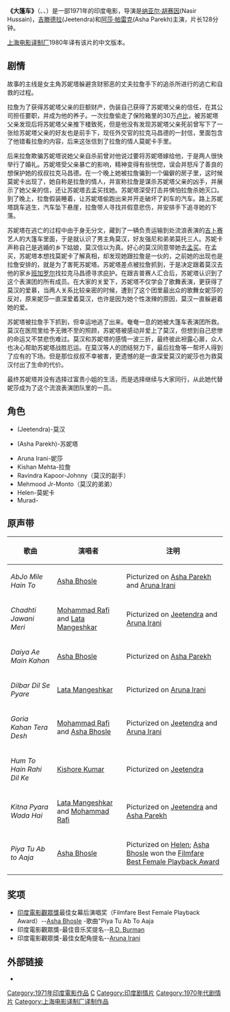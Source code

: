 {{Infobox Film
| name           = 大篷车<br>Caravan
| image          = Caravan1971.jpg
| image_size     = 
| caption        = 
| director       = [[Nasir_Hussain|Nasir Hussain]]
| producer       = [[Tahir_Hussain|Tahir Hussain]]
| writer         = [[Sachin_Bhowmick|Sachin Bhowmick]]
| narrator       = 
| starring       = [[Jeetendra|Jeetendra]]<br />[[Asha_Parekh|Asha Parekh]]<br />[[Aruna_Irani|Aruna Irani]]<br />[[Helen_(actress)|Helen]] 
| music          = [[R.D._Burman|R.D. Burman]]
| cinematography = Munir Khan
| editing        = Babu Lavande, Gurudutt Shirali
| distributor    = 
| released       = 1971年12月8日
| runtime        = 
| country        = {{IND}}
| language       = 北印度语
| budget         = 
}}
'''《大篷车》'''（{{lang-en|Caravan}}、{{lang-hi|कारवाँ}}、{{lang-ur|کارواں}}）是一部1971年的印度电影，导演是[[纳亚尔·胡赛因|纳亚尔·胡赛因]](Nasir Hussain)，[[吉滕德拉|吉滕德拉]](Jeetendra)和[[阿莎·帕雷克|阿莎·帕雷克]](Asha Parekh)主演，片长128分钟。

[[上海电影译制厂|上海电影译制厂]]1980年译有该片的中文版本。

== 剧情 ==
故事的主线是女主角苏妮塔躲避贪财邪恶的丈夫拉詹手下的追杀所进行的逃亡和自救的过程。

拉詹为了获得苏妮塔父亲的巨额财产，伪装自己获得了苏妮塔父亲的信任，在其公司担任要职，并成为他的养子。一次拉詹偷走了保险箱里的30万[[卢比|卢比]]，被苏妮塔父亲发现后将苏妮塔父亲推下楼致死，但是他没有发现苏妮塔父亲死前曾写下了一张给苏妮塔父亲的好友也是前手下，现任外交官的拉克马昌德的一封信，里面包含了他错看拉詹的内容，后来这张信到了拉詹的情人莫妮卡手里。

后来拉詹欺骗苏妮塔说她父亲自杀前曾对他说过要将苏妮塔嫁给他，于是两人很快举行了婚礼。苏妮塔受父亲暴亡的影响，精神变得有些恍惚，误会并怒斥了善良的想保护她的叔叔拉克马昌德。在一个晚上她被拉詹骗到一个偏僻的房子里，这时候莫妮卡出现了，她自称是拉詹的情人，并宣称拉詹是谋杀苏妮塔父亲的凶手，并展示了她父亲的信，还让苏妮塔去孟买找她。苏妮塔深受打击并惧怕拉詹杀她灭口。到了晚上，拉詹假装睡着，让苏妮塔偷跑出来并开走破坏了刹车的汽车。路上苏妮塔跳车逃生，汽车坠下悬崖，拉詹带人寻找并假意悲伤，并安排手下追寻她的下落。

苏妮塔在逃亡的过程中由于身无分文，藏到了一辆负责运输到处流浪表演的[[吉卜赛|吉卜赛]]艺人的大篷车里面，于是就认识了男主角莫汉，好友强尼和弟弟莫托三人。苏妮卡声称自己是逃婚的乡下姑娘，莫汉信以为真。好心的莫汉同意带她去[[孟买|孟买]]。在孟买，苏妮塔本想找莫妮卡了解真相，却发现她跟拉詹是一伙的，之前她的出现也是拉詹安排的，就是为了害死苏妮塔。苏妮塔差点被拉詹抓到，于是决定跟着莫汉去他的家乡[[班加罗尔|班加罗尔]]找拉克马昌德寻求庇护。在跟吉普赛人汇合后，苏妮塔认识到了这个表演团的所有成员。在大家的关爱下，苏妮塔不仅学会了歌舞表演，更获得了莫汉的爱慕，当两人关系比较亲密的时候，遭到了这个团里最出众的歌舞女妮莎的反对，原来妮莎一直深爱着莫汉，也许是因为她个性泼辣的原因，莫汉一直躲避着她的爱。

苏妮塔被拉詹手下抓到，但幸运地逃了出来。奄奄一息的她被大篷车表演团所救。莫汉在医院里给予无微不至的照顾，苏妮塔被感动并爱上了莫汉，但想到自己悲惨的命运又不禁悲伤难过。莫汉和苏妮塔的感情一波三折，最终彼此袒露心扉，众人也决心帮助苏妮塔战胜厄运。在莫汉等人的团结努力下，最后拉詹等一帮坏人得到了应有的下场。但是那位叔叔不幸被害，更遗憾的是一直深爱莫汉的妮莎也为救莫汉付出了生命的代价。

最终苏妮塔并没有选择过富贵小姐的生活，而是选择继续与大家同行，从此她代替妮莎成为了这个流浪表演团队里的一员。

== 角色 ==
*{{Link-en|吉滕德拉|Jeetendra}}(Jeetendra)-莫汉
*{{Link-en|阿莎·帕雷克|Asha Parekh}}(Asha Parekh)-苏妮塔
*Aruna Irani-妮莎
*Kishan Mehta-拉詹
*Ravindra Kapoor-Johnny（莫汉的副手）
*Mehmood Jr-Monto（莫汉的弟弟）
*Helen-莫妮卡
*Murad-

== 原声带 ==
{| border="2" cellpadding="4" cellspacing="0" style="margin: 1em 1em 1em 0; background: #f9f9f9; border: 1px #aaa solid; border-collapse: collapse; font-size: 95%;"
|- bgcolor="#CCCCCC" align="center"
! 歌曲 !! 演唱者!! 注明
|-
| ''AbJo Mile Hain To''
| [[Asha_Bhosle|Asha Bhosle]] 
| Picturized on [[Asha_Parekh|Asha Parekh]] and [[Aruna_Irani|Aruna Irani]] 
|-
| ''Chadhti Jawani Meri''
| [[Mohammad_Rafi|Mohammad Rafi]] and [[Lata_Mangeshkar|Lata Mangeshkar]]
| Picturized on [[Jeetendra|Jeetendra]] and [[Aruna_Irani|Aruna Irani]] 
|-
| ''Daiya Ae Main Kahan''
| [[Asha_Bhosle|Asha Bhosle]]
| Picturized on [[Asha_Parekh|Asha Parekh]]
|- 
| ''Dilbar Dil Se Pyare''
|  [[Lata_Mangeshkar|Lata Mangeshkar]]
| Picturized on [[Aruna_Irani|Aruna Irani]]
|-
| ''Goria Kahan Tera Desh''
| [[Mohammad_Rafi|Mohammad Rafi]] and [[Asha_Bhosle|Asha Bhosle]]
| Picturized on [[Jeetendra|Jeetendra]] and [[Aruna_Irani|Aruna Irani]] 
|-
| ''Hum To Hain Rahi Dil Ke''
| [[Kishore_Kumar|Kishore Kumar]]
| Picturized on [[Jeetendra|Jeetendra]]
|-
| ''Kitna Pyara Wada Hai''
| [[Lata_Mangeshkar|Lata Mangeshkar]] and [[Mohammad_Rafi|Mohammad Rafi]]
| Picturized on [[Jeetendra|Jeetendra]] and [[Asha_Parekh|Asha Parekh]] 
|-
| ''Piya Tu Ab to Aaja''
| [[Asha_Bhosle|Asha Bhosle]]
|  Picturized on [[Helen_(actress)|Helen]]; [[Asha_Bhosle|Asha Bhosle]] won the [[Filmfare_Best_Female_Playback_Award|Filmfare Best Female Playback Award]]
|}

== 奖项 ==
*[[印度電影觀眾獎|印度電影觀眾獎]]最佳女幕后演唱奖（Filmfare Best Female Playback Award）--[[Asha_Bhosle|Asha Bhosle]] -歌曲"Piya Tu Ab To Aaja
*印度電影觀眾獎-最佳音乐奖提名--[[R.D._Burman|R.D. Burman]]
*印度電影觀眾獎-最佳女配角提名--[[Aruna_Irani|Aruna Irani]]

== 外部链接 ==
* {{imdb title|0066888|Caravan}}

[[Category:1971年印度電影作品|Category:1971年印度電影作品]]
[[Category:印地语电影|C]]
[[Category:印度剧情片|Category:印度剧情片]]
[[Category:1970年代剧情片|Category:1970年代剧情片]]
[[Category:上海电影译制厂译制作品|Category:上海电影译制厂译制作品]]